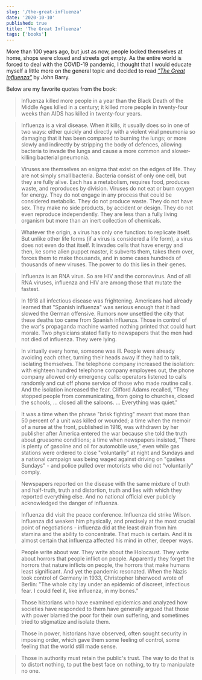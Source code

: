```yaml
---
slug: '/the-great-influenza'
date: '2020-10-10'
published: true
title: 'The Great Influenza'
tags: ['books']
---
```


More than 100 years ago, but just as now, people locked themselves at home, shops were closed and streets got empty. As the entire world is forced to deal with the COVID-19 pandemic, I thought that I would educate myself a little more on the general topic and decided to read _<a href='https://amzn.eu/fBjGHkS' target='_blank'>"The Great Influenza"</a>_ by John Barry.

Below are my favorite quotes from the book:

> Influenza killed more people in a year than the Black Death of the Middle Ages killed in a century; it killed more people in twenty-four weeks than AIDS has killed in twenty-four years.

> Influenza is a viral disease. When it kills, it usually does so in one of two ways: either quickly and directly with a violent viral pneumonia so damaging that it has been compared to burning the lungs; or more slowly and indirectly by stripping the body of defences, allowing bacteria to invade the lungs and cause a more common and slower-killing bacterial pneumonia.

> Viruses are themselves an enigma that exist on the edges of life. They are not simply small bacteria. Bacteria consist of only one cell, but they are fully alive. Each has a metabolism, requires food, produces waste, and reproduces by division. Viruses do not eat or burn oxygen for energy. They do not engage in any process that could be considered metabolic. They do not produce waste. They do not have sex. They make no side products, by accident or design. They do not even reproduce independently. They are less than a fully living organism but more than an inert collection of chemicals.

> Whatever the origin, a virus has only one function: to replicate itself. But unlike other life forms (if a virus is considered a life form), a virus does not even do that itself. It invades cells that have energy and then, ke some alien puppet master, it subverts them, takes them over, forces them to make thousands, and in some cases hundreds of thousands of new viruses. The power to do this lies in their genes.

> Influenza is an RNA virus. So are HIV and the coronavirus. And of all RNA viruses, influenza and HIV are among those that mutate the fastest.

> In 1918 all infectious disease was frightening. Americans had already learned that "Spanish influenza" was serious enough that it had slowed the German offensive. Rumors now unsettled the city that these deaths too came from Spanish influenza. Those in control of the war's propaganda machine wanted nothing printed that could hurt morale. Two physicians stated flatly to newspapers that the men had not died of influenza. They were lying.

> In virtually every home, someone was ill. People were already avoiding each other, turning their heads away if they had to talk, isolating themselves. The telephone company increased the isolation: with eighteen hundred telephone company employees out, the phone company allowed only emergency calls: operators listened to calls randomly and cut off phone service of those who made routine calls. And the isolation increased the fear. Clifford Adams recalled, "They stopped people from communicating, from going to churches, closed the schools, ... closed all the saloons. ... Everything was quiet."

> It was a time when the phrase "brisk fighting" meant that more than 50 percent of a unit was killed or wounded; a time when the memoir of a nurse at the front, published in 1916, was withdrawn by her publisher after America entered the war because she told the truth about gruesome conditions; a time when newspapers insisted, "There is plenty of gasoline and oil for automobile use," even while gas stations were ordered to close "voluntarily" at night and Sundays and a national campaign was being waged against driving on "gasless Sundays" - and police pulled over motorists who did not "voluntarily" comply.

> Newspapers reported on the disease with the same mixture of truth and half-truth, truth and distortion, truth and lies with which they reported everything else. And no national official ever publicly acknowledged the danger of influenza.

> Influenza did visit the peace conference. Influenza did strike Wilson. Influenza did weaken him physically, and precisely at the most crucial point of negotiations - influenza did at the least drain from him stamina and the ability to concentrate. That much is certain. And it is almost certain that influenza affected his mind in other, deeper ways.

> People write about war. They write about the Holocaust. They write about horrors that people inflict on people. Apparently they forget the horrors that nature inflicts on people, the horrors that make humans least significant. And yet the pandemic resonated. When the Nazis took control of Germany in 1933, Christopher Isherwood wrote of Berlin: "The whole city lay under an epidemic of discreet, infectious fear. I could feel it, like influenza, in my bones."

> Those historians who have examined epidemics and analyzed how societies have responded to them have generally argued that those with power blamed the poor for their own suffering, and sometimes tried to stigmatize and isolate them.

> Those in power, historians have observed, often sought security in imposing order, which gave them some feeling of control, some feeling that the world still made sense.

> Those in authority must retain the public's trust. The way to do that is to distort nothing, to put the best face on nothing, to try to manipulate no one.
